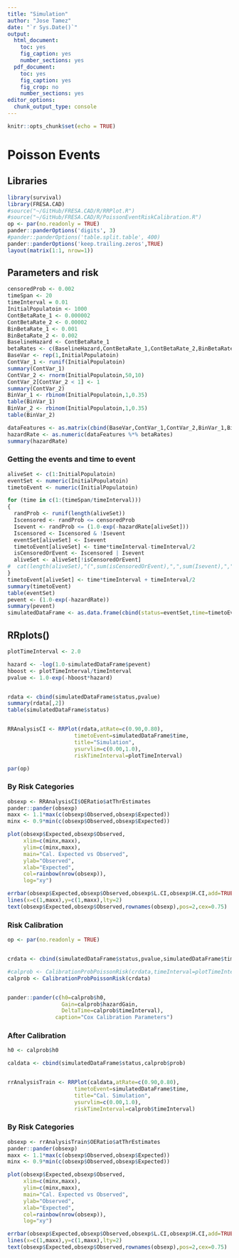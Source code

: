 ```yaml
---
title: "Simulation"
author: "Jose Tamez"
date: "`r Sys.Date()`"
output: 
  html_document: 
    toc: yes
    fig_caption: yes
    number_sections: yes
  pdf_document: 
    toc: yes
    fig_caption: yes
    fig_crop: no
    number_sections: yes
editor_options: 
  chunk_output_type: console
---
```


```r
knitr::opts_chunk$set(echo = TRUE)
```

# Poisson Events

## Libraries
```r
library(survival)
library(FRESA.CAD)
#source("~/GitHub/FRESA.CAD/R/RRPlot.R")
#source("~/GitHub/FRESA.CAD/R/PoissonEventRiskCalibration.R")
op <- par(no.readonly = TRUE)
pander::panderOptions('digits', 3)
#pander::panderOptions('table.split.table', 400)
pander::panderOptions('keep.trailing.zeros',TRUE)
layout(matrix(1:1, nrow=1))

```
## Parameters and risk
```r
censoredProb <- 0.002
timeSpan <- 20
timeInterval = 0.01
InitialPopulatoin <- 1000
ContBetaRate_1 <- 0.000002
ContBetaRate_2 <- 0.00002
BinBetaRate_1 <- 0.001
BinBetaRate_2 <- 0.002
BaselineHazard <- ContBetaRate_1
betaRates <- c(BaselineHazard,ContBetaRate_1,ContBetaRate_2,BinBetaRate_1,BinBetaRate_2)
BaseVar <- rep(1,InitialPopulatoin)
ContVar_1 <- runif(InitialPopulatoin)
summary(ContVar_1)
ContVar_2 <- rnorm(InitialPopulatoin,50,10)
ContVar_2[ContVar_2 < 1] <- 1 
summary(ContVar_2)
BinVar_1 <- rbinom(InitialPopulatoin,1,0.35)
table(BinVar_1)
BinVar_2 <- rbinom(InitialPopulatoin,1,0.35)
table(BinVar_2)

dataFeatures <- as.matrix(cbind(BaseVar,ContVar_1,ContVar_2,BinVar_1,BinVar_2))
hazardRate <- as.numeric(dataFeatures %*% betaRates)
summary(hazardRate)

```

### Getting the events and time to event

```r
aliveSet <- c(1:InitialPopulatoin)
eventSet <- numeric(InitialPopulatoin)
timetoEvent <- numeric(InitialPopulatoin)

for (time in c(1:(timeSpan/timeInterval)))
{
  randProb <- runif(length(aliveSet))
  Iscensored <- randProb <= censoredProb
  Isevent <- randProb <= (1.0-exp(-hazardRate[aliveSet]))
  Iscensored <- Iscensored & !Isevent
  eventSet[aliveSet] <- Isevent
  timetoEvent[aliveSet] <- time*timeInterval-timeInterval/2
  isCensoredOrEvent <- Iscensored | Isevent
  aliveSet <- aliveSet[!isCensoredOrEvent]
#  cat(length(aliveSet),"(",sum(isCensoredOrEvent),",",sum(Isevent),",",sum(Iscensored),")\n")
}
timetoEvent[aliveSet] <- time*timeInterval + timeInterval/2
summary(timetoEvent)
table(eventSet)
pevent <- (1.0-exp(-hazardRate))
summary(pevent)
simulatedDataFrame <- as.data.frame(cbind(status=eventSet,time=timetoEvent,pevent=pevent,dataFeatures))

```


## RRplots()

```r

plotTimeInterval <- 2.0

hazard <- -log(1.0-simulatedDataFrame$pevent)
hboost <- plotTimeInterval/timeInterval
pvalue <- 1.0-exp(-hboost*hazard)


rdata <- cbind(simulatedDataFrame$status,pvalue)
summary(rdata[,2])
table(simulatedDataFrame$status)


RRAnalysisCI <- RRPlot(rdata,atRate=c(0.90,0.80),
                     timetoEvent=simulatedDataFrame$time,
                     title="Simulation",
                     ysurvlim=c(0.00,1.0),
                     riskTimeInterval=plotTimeInterval)

par(op)

```


### By Risk Categories
```r

obsexp <- RRAnalysisCI$OERatio$atThrEstimates
pander::pander(obsexp)
maxx <- 1.1*max(c(obsexp$Observed,obsexp$Expected))
minx <- 0.9*min(c(obsexp$Observed,obsexp$Expected))

plot(obsexp$Expected,obsexp$Observed,
     xlim=c(minx,maxx),
     ylim=c(minx,maxx),
     main="Cal. Expected vs Observed",
     ylab="Observed",
     xlab="Expected",
     col=rainbow(nrow(obsexp)),
     log="xy")

errbar(obsexp$Expected,obsexp$Observed,obsexp$L.CI,obsexp$H.CI,add=TRUE,pch=0,errbar.col=rainbow(nrow(obsexp)),cex=0.75)
lines(x=c(1,maxx),y=c(1,maxx),lty=2)
text(obsexp$Expected,obsexp$Observed,rownames(obsexp),pos=2,cex=0.75)


```



### Risk Calibration

```r
op <- par(no.readonly = TRUE)


crdata <- cbind(simulatedDataFrame$status,pvalue,simulatedDataFrame$time)

#calprob <- CalibrationProbPoissonRisk(crdata,timeInterval=plotTimeInterval)
calprob <- CalibrationProbPoissonRisk(crdata)


pander::pander(c(h0=calprob$h0,
                 Gain=calprob$hazardGain,
                 DeltaTime=calprob$timeInterval),
               caption="Cox Calibration Parameters")

```

### After Calibration
```r

h0 <- calprob$h0

caldata <- cbind(simulatedDataFrame$status,calprob$prob)


rrAnalysisTrain <- RRPlot(caldata,atRate=c(0.90,0.80),
                     timetoEvent=simulatedDataFrame$time,
                     title="Cal. Simulation",
                     ysurvlim=c(0.00,1.0),
                     riskTimeInterval=calprob$timeInterval)

```


### By Risk Categories
```r

obsexp <- rrAnalysisTrain$OERatio$atThrEstimates
pander::pander(obsexp)
maxx <- 1.1*max(c(obsexp$Observed,obsexp$Expected))
minx <- 0.9*min(c(obsexp$Observed,obsexp$Expected))

plot(obsexp$Expected,obsexp$Observed,
     xlim=c(minx,maxx),
     ylim=c(minx,maxx),
     main="Cal. Expected vs Observed",
     ylab="Observed",
     xlab="Expected",
     col=rainbow(nrow(obsexp)),
     log="xy")

errbar(obsexp$Expected,obsexp$Observed,obsexp$L.CI,obsexp$H.CI,add=TRUE,pch=0,errbar.col=rainbow(nrow(obsexp)),cex=0.75)
lines(x=c(1,maxx),y=c(1,maxx),lty=2)
text(obsexp$Expected,obsexp$Observed,rownames(obsexp),pos=2,cex=0.75)


```


